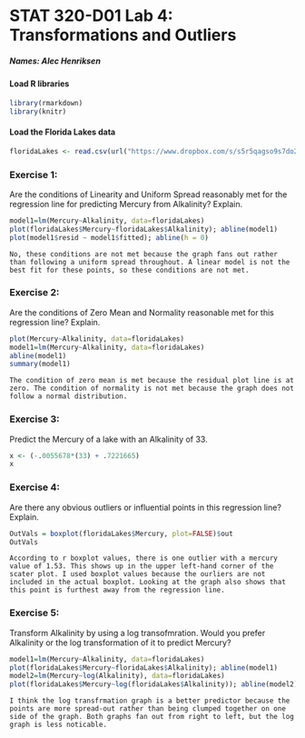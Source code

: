 <!-- INSTRUCTION: This is the template you will use to type up your responses to the exercises. To produce a document that you can print out and turn in just click on Knit HTML above. All you need to do to complete the lab is to type up your BRIEF answers and the R code (when necessary) in the spaces provided below. -->

STAT 320-D01 Lab 4: Transformations and Outliers
========================================================

##### Names: Alec Henriksen


#### Load R libraries
```{r warning=FALSE, message=FALSE}
library(rmarkdown)
library(knitr)
```


#### Load the Florida Lakes data
```{r}
floridaLakes <- read.csv(url("https://www.dropbox.com/s/s5r5qagso9s7do2/floridaLakes.csv?dl=1"))
```


### Exercise 1: 
Are the conditions of Linearity and Uniform Spread reasonably met for the regression line for predicting Mercury from Alkalinity? Explain.
```{r}
model1=lm(Mercury~Alkalinity, data=floridaLakes)
plot(floridaLakes$Mercury~floridaLakes$Alkalinity); abline(model1)
plot(model1$resid ~ model1$fitted); abline(h = 0)
```
```
No, these conditions are not met because the graph fans out rather than following a uniform spread throughout. A linear model is not the best fit for these points, so these conditions are not met.
```

### Exercise 2:
Are the conditions of Zero Mean and Normality reasonable met for this regression line? Explain.
```{r}
plot(Mercury~Alkalinity, data=floridaLakes)
model1=lm(Mercury~Alkalinity, data=floridaLakes)
abline(model1)
summary(model1)
```
```
The condition of zero mean is met because the residual plot line is at zero. The condition of normality is not met because the graph does not follow a normal distribution.
```


### Exercise 3:
Predict the Mercury of a lake with an Alkalinity of 33.
```{r}
x <- (-.0055678*(33) + .7221665)
x
```


### Exercise 4:
Are there any obvious outliers or influential points in this regression line? Explain.
```{r}
OutVals = boxplot(floridaLakes$Mercury, plot=FALSE)$out
OutVals
```
```
According to r boxplot values, there is one outlier with a mercury value of 1.53. This shows up in the upper left-hand corner of the scater plot. I used boxplot values because the ourliers are not included in the actual boxplot. Looking at the graph also shows that this point is furthest away from the regression line.
```


### Exercise 5:
Transform Alkalinity by using a log transofmration. Would you prefer Alkalinity or the log transformation of it to predict Mercury?
```{r}
model1=lm(Mercury~Alkalinity, data=floridaLakes)
plot(floridaLakes$Mercury~floridaLakes$Alkalinity); abline(model1)
model2=lm(Mercury~log(Alkalinity), data=floridaLakes)
plot(floridaLakes$Mercury~log(floridaLakes$Alkalinity)); abline(model2)
```
```
I think the log transfrmation graph is a better predictor because the points are more spread-out rather than being clumped together on one side of the graph. Both graphs fan out from right to left, but the log graph is less noticable. 
```